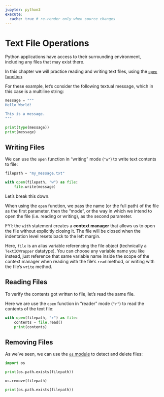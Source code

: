 ```yaml
---
jupyter: python3
execute:
  cache: true # re-render only when source changes
---
```


# Text File Operations

Python applications have access to their surrounding environment, including any files that may exist there.

In this chapter we will practice reading and writing text files, using the [`open` function](https://docs.python.org/3/library/functions.html#open).

For these example, let's consider the following textual message, which in this case is a multiline string:

```python
message = """
Hello World!

This is a message.
"""

print(type(message))
print(message)
```


## Writing Files

We can use the `open` function in "writing" mode (`"w"`) to write text contents to file:

```python
filepath = "my_message.txt"

with open(filepath, "w") as file:
    file.write(message)
```

Let's break this down.

When using the `open` function, we pass the name (or the full path) of the file as the first parameter, then the "mode", or the way in which we intend to open the file (i.e. reading or writing), as the second parameter.

:::{.callout-note}
FYI: the `with` statement creates a **context manager** that allows us to open the file without explicitly closing it. The file will be closed when the indentation level resets back to the left margin.
:::

:::{.callout-note}
Here, `file` is an alias variable referencing the file object (technically a `TextIOWrapper` datatype). You can choose any variable name you like instead, just reference that same variable name inside the scope of the context manager when reading with the file's `read` method, or writing with the file's `write` method.
:::

## Reading Files

To verify the contents got written to file, let's read the same file.

Here we are use the `open` function in "reader" mode (`"r"`) to read the contents of the text file:

```python
with open(filepath, "r") as file:
    contents = file.read()
    print(contents)
```

## Removing Files

As we've seen, we can use the [`os` module](../python-modules/os.ipynb) to detect and delete files:

```python
import os

print(os.path.exists(filepath))
```

```python
os.remove(filepath)

print(os.path.exists(filepath))
```
